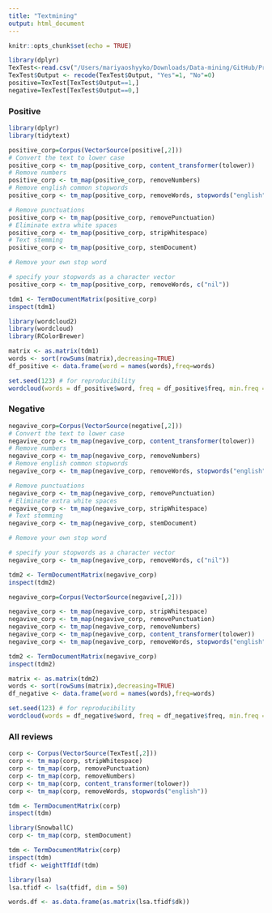 ```yaml
---
title: "Textmining"
output: html_document
---
```


```r
knitr::opts_chunk$set(echo = TRUE)
```

```r
library(dplyr)
TexTest<-read.csv("/Users/mariyaoshyyko/Downloads/Data-mining/GitHub/Project_CVTDM/onlinedeliverydata copy.csv")
TexTest$Output <- recode(TexTest$Output, "Yes"=1, "No"=0)
positive=TexTest[TexTest$Output==1,]
negative=TexTest[TexTest$Output==0,]
```

### Positive
```r
library(dplyr)
library(tidytext)

positive_corp=Corpus(VectorSource(positive[,2]))
# Convert the text to lower case
positive_corp <- tm_map(positive_corp, content_transformer(tolower))
# Remove numbers
positive_corp <- tm_map(positive_corp, removeNumbers)
# Remove english common stopwords
positive_corp <- tm_map(positive_corp, removeWords, stopwords("english"))

# Remove punctuations
positive_corp <- tm_map(positive_corp, removePunctuation)
# Eliminate extra white spaces
positive_corp <- tm_map(positive_corp, stripWhitespace)
# Text stemming
positive_corp <- tm_map(positive_corp, stemDocument)

# Remove your own stop word

# specify your stopwords as a character vector
positive_corp <- tm_map(positive_corp, removeWords, c("nil")) 

tdm1 <- TermDocumentMatrix(positive_corp)
inspect(tdm1)
```


```r
library(wordcloud2)
library(wordcloud)
library(RColorBrewer)

matrix <- as.matrix(tdm1) 
words <- sort(rowSums(matrix),decreasing=TRUE) 
df_positive <- data.frame(word = names(words),freq=words)

set.seed(123) # for reproducibility 
wordcloud(words = df_positive$word, freq = df_positive$freq, min.freq = 3,max.words=200, random.order=FALSE, rot.per=0.35, colors=brewer.pal(8, "Dark2"))
```
### Negative

```r
negavive_corp=Corpus(VectorSource(negative[,2]))
# Convert the text to lower case
negavive_corp <- tm_map(negavive_corp, content_transformer(tolower))
# Remove numbers
negavive_corp <- tm_map(negavive_corp, removeNumbers)
# Remove english common stopwords
negavive_corp <- tm_map(negavive_corp, removeWords, stopwords("english"))

# Remove punctuations
negavive_corp <- tm_map(negavive_corp, removePunctuation)
# Eliminate extra white spaces
negavive_corp <- tm_map(negavive_corp, stripWhitespace)
# Text stemming
negavive_corp <- tm_map(negavive_corp, stemDocument)

# Remove your own stop word

# specify your stopwords as a character vector
negavive_corp <- tm_map(negavive_corp, removeWords, c("nil")) 

tdm2 <- TermDocumentMatrix(negavive_corp)
inspect(tdm2)
```

```r
negavive_corp=Corpus(VectorSource(negavive[,2]))

negavive_corp <- tm_map(negavive_corp, stripWhitespace)
negavive_corp <- tm_map(negavive_corp, removePunctuation)
negavive_corp <- tm_map(negavive_corp, removeNumbers)
negavive_corp <- tm_map(negavive_corp, content_transformer(tolower))
negavive_corp <- tm_map(negavive_corp, removeWords, stopwords("english"))

tdm2 <- TermDocumentMatrix(negavive_corp)
inspect(tdm2)
```

```r
matrix <- as.matrix(tdm2) 
words <- sort(rowSums(matrix),decreasing=TRUE) 
df_negative <- data.frame(word = names(words),freq=words)

set.seed(123) # for reproducibility 
wordcloud(words = df_negative$word, freq = df_negative$freq, min.freq = 1,max.words=200, random.order=FALSE, rot.per=0.35, colors=brewer.pal(8, "Dark2"))
```
### All reviews
```r
corp <- Corpus(VectorSource(TexTest[,2]))
corp <- tm_map(corp, stripWhitespace)
corp <- tm_map(corp, removePunctuation)
corp <- tm_map(corp, removeNumbers)
corp <- tm_map(corp, content_transformer(tolower))
corp <- tm_map(corp, removeWords, stopwords("english"))

tdm <- TermDocumentMatrix(corp)
inspect(tdm)
```

```r
library(SnowballC)
corp <- tm_map(corp, stemDocument)

tdm <- TermDocumentMatrix(corp)
inspect(tdm)
tfidf <- weightTfIdf(tdm)

library(lsa)
lsa.tfidf <- lsa(tfidf, dim = 50)

words.df <- as.data.frame(as.matrix(lsa.tfidf$dk))
```


